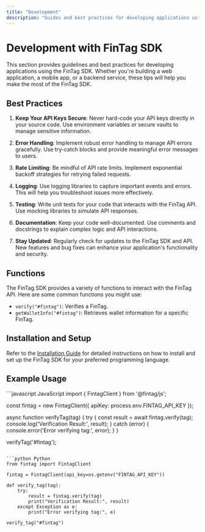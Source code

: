 ```yaml
---
title: "Development"
description: "Guides and best practices for developing applications using the FinTag SDK."
---
```


# Development with FinTag SDK
This section provides guidelines and best practices for developing applications using the FinTag SDK. Whether you're building a web application, a mobile app, or a backend service, these tips will help you make the most of the FinTag SDK.

## Best Practices

1. **Keep Your API Keys Secure**: Never hard-code your API keys directly in your source code. Use environment variables or secure vaults to manage sensitive information.

2. **Error Handling**: Implement robust error handling to manage API errors gracefully. Use try-catch blocks and provide meaningful error messages to users.

3. **Rate Limiting**: Be mindful of API rate limits. Implement exponential backoff strategies for retrying failed requests.

4. **Logging**: Use logging libraries to capture important events and errors. This will help you troubleshoot issues more effectively.

5. **Testing**: Write unit tests for your code that interacts with the FinTag API. Use mocking libraries to simulate API responses.

6. **Documentation**: Keep your code well-documented. Use comments and docstrings to explain complex logic and API interactions.

7. **Stay Updated**: Regularly check for updates to the FinTag SDK and API. New features and bug fixes can enhance your application's functionality and security.


## Functions
The FinTag SDK provides a variety of functions to interact with the FinTag API. Here are some common functions you might use:
- `verify("#fintag")`: Verifies a FinTag.
- `getWalletInfo("#fintag")`: Retrieves wallet information for a specific FinTag.

## Installation and Setup
Refer to the [Installation Guide](./installation) for detailed instructions on how to install and set up the FinTag SDK for your preferred programming language.

## Example Usage

<CodeGroup>
```javascript JavaScript
import { FintagClient } from '@fintag/js';

const fintag = new FintagClient({
    apiKey: process.env.FINTAG_API_KEY
});

async function verifyTag(tag) {
    try {
        const result = await fintag.verify(tag);
        console.log('Verification Result:', result);
    } catch (error) {
        console.error('Error verifying tag:', error);
    }
}

verifyTag('#fintag');
```

```python Python
from fintag import FintagClient

fintag = FintagClient(api_key=os.getenv("FINTAG_API_KEY"))

def verify_tag(tag):
    try:
        result = fintag.verify(tag)
        print("Verification Result:", result)
    except Exception as e:
        print("Error verifying tag:", e)

verify_tag("#fintag")
```
</CodeGroup>